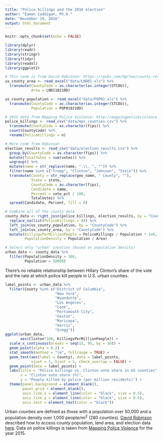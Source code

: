 ```yaml
---
title: "Police killings and the 2016 election"
author: "Eamon Caddigan, Ph.D."
date: "November 19, 2016"
output: html_document
---
```


```r
knitr::opts_chunk$set(echo = FALSE)
```
```r
library(dplyr)
library(readr)
library(stringr)
library(tidyr)
library(readxl)
library(ggplot2)
```
```r
# This code is from David Robinson: https://rpubs.com/dgrtwo/county-results
us_county_area <- read_excel("data/LND01.xls") %>%
  transmute(CountyCode = as.character(as.integer(STCOU)),
            Area = LND110210D)

us_county_population <- read_excel("data/POP01.xls") %>%
  transmute(CountyCode = as.character(as.integer(STCOU)),
            Population = POP010210D)
```
```r
# 2015 data from Mapping Police Violence: http://mappingpoliceviolence.org/aboutthedata/
police_killings <- read_csv("data/mpv_counties.csv") %>%
  transmute(CountyCode = as.character(fips)) %>%
  count(CountyCode) %>%
  rename(PoliceKillings = n)
```
```r
# More code from Robinson
election_results <- read_csv("data/election_results.csv") %>%
  group_by(CountyCode = as.character(fips)) %>%
  mutate(TotalVotes = sum(votes)) %>%
  ungroup() %>%
  mutate(name = str_replace(name, ".\\. ", "")) %>%
  filter(name %in% c("Trump", "Clinton", "Johnson", "Stein")) %>%
  transmute(County = str_replace(geo_name, " County", ""),
            State = state,
            CountyCode = as.character(fips),
            Candidate = name,
            Percent = vote_pct / 100,
            TotalVotes) %>%
  spread(Candidate, Percent, fill = 0)
```
```r
# Combine all of the county data
county_data <- right_join(police_killings, election_results, by = "CountyCode") %>%
  replace_na(list(PoliceKillings = 0)) %>%
  left_join(us_county_population, by = "CountyCode") %>%
  left_join(us_county_area, by = "CountyCode") %>%
  mutate(KillingsPerMillionPeople = PoliceKillings / Population * 1e6,
         PopulationDensity = Population / Area)

# Select only "urban" counties (based on population density)
urban_data <- county_data %>%
  filter(PopulationDensity > 386,
         Population > 50000)
```

There's no reliable relationship between Hillary Clinton's share of the vote and the rate at which police kill people in U.S. urban counties.

```r
label_points <- urban_data %>%
  filter(County %in% c("District of Columbia",
                       "New York",
                       "Wyandotte",
                       "Los Angeles",
                       "Cook",
                       "Portsmouth City",
                       "Gaston",
                       "Maricopa",
                       "Harris",
                       "Gregg"))
ggplot(urban_data, 
       aes(Clinton*100, KillingsPerMillionPeople)) + 
  scale_x_continuous(breaks = seq(15, 95, by = 10)) +
  geom_point(alpha = 0.2) + 
  stat_smooth(method = "lm", fullrange = TRUE) +
  geom_text(aes(label = County), data = label_points,
            vjust = 1, hjust = 1, check_overlap = FALSE) +
  geom_point(data = label_points) +
  labs(title = "Police killings vs. Clinton vote share in US counties",
       x = "Clinton vote share (%)",
       y = "People killed by police (per million residents)") +
  theme(panel.background = element_blank(),
        panel.grid = element_blank(),
        axis.line.x = element_line(color = "black", size = 0.5),
        axis.line.y = element_line(color = "black", size = 0.5),
        axis.text = element_text(color = "black"))
```

Urban counties are defined as those with a population over 50,000 and a population density over 1,000 people/mi^2^ (280 counties). [David Robinson](http://varianceexplained.org/) described how to access county population, land area, and election data [here](https://rpubs.com/dgrtwo/county-results). Data on police killings is taken from [Mapping Police Violence](http://mappingpoliceviolence.org/) for the year 2015.


